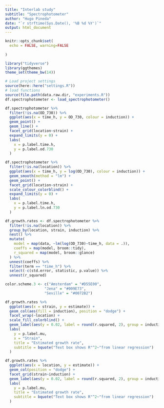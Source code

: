 ```yaml
---
title: "Interlab study"
subtitle: "Spectrophotometer"
author: "Hugo Pineda"
date: "`r strftime(Sys.Date(), '%B %d %Y')`"
output: html_document
---
```


```r
knitr::opts_chunk$set(
  echo = FALSE, warning=FALSE
  
)

library("tidyverse")
library(ggthemes)
theme_set(theme_bw(14))
```

```r
# Load project settings
source(here::here("settings.R"))
# load functions
source(file.path(data.raw.dir, "experiments.R"))
df.spectrophotometer <- load_spectrophotometer() 
```


```r
df.spectrophotometer %>% 
  filter(!is.na(OD_730)) %>% 
  ggplot(aes(x = time_h, y = OD_730, colour = induction)) +
  geom_point() +
  geom_line() +
  facet_grid(location~strain) +
  expand_limits(y = 0) +
  labs(
    x = p.label.time.h,
    y = p.label.od.730
  )
```

```r
df.spectrophotometer %>% 
  filter(!is.na(location)) %>% 
  ggplot(aes(x = time_h, y = log(OD_730), colour = induction)) +
  geom_smooth(method = "lm") +
  geom_point() +
  facet_grid(location~strain) +
  scale_colour_colorblind() +
  expand_limits(y = 0) +
  labs(
    x = p.label.time.h,
    y = p.label.ln.od.730
  )
```


```r

df.growth.rates <- df.spectrophotometer %>% 
  filter(!is.na(location)) %>% 
  group_by(location, strain, induction) %>% 
  nest() %>% 
  mutate(
    model = map(data, ~lm(log(OD_730)~time_h, data = .)),
    coeffs = map(model, broom::tidy),
    r_squared = map(model, broom::glance)
  ) %>% 
  unnest(coeffs) %>% 
  filter(term == "time_h") %>% 
  select(-c(std.error, statistic, p.value)) %>% 
  unnest(r_squared) 


```

```r
color.scheme.3 <- c("Amsterdam" = "#D55E00", 
                  "Jena" = "#009E73",
                  "Seville" = "#0072B2")
```


```r
df.growth.rates %>% 
  ggplot(aes(x = strain, y = estimate)) +
  geom_col(aes(fill = induction), position = "dodge") +
  facet_wrap(~location) +
  scale_fill_colorblind() +
  geom_label(aes(y = 0.02, label = round(r.squared, 2), group = induction), position = position_dodge(width = 1)) +
  labs(
    y = p.label.mu,
    x = "Strain",
    title = "Estimated growth rate",
    subtitle = bquote("Text box shows R"^2~"from linear regression")
  )

```


```r
df.growth.rates %>% 
  ggplot(aes(x = location, y = estimate)) +
  geom_col(position = "dodge") +
  facet_grid(strain~induction) +
  geom_label(aes(y = 0.02, label = round(r.squared, 2), group = induction), position = position_dodge(width = 1)) +
  labs(
    y = p.label.mu,
    title = "Estimated growth rate",
    subtitle = bquote("Text box shows R"^2~"from linear regression")
  )

```
